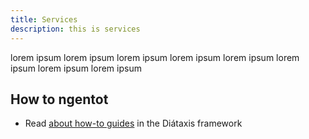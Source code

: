 ```yaml
---
title: Services
description: this is services
---
```


lorem ipsum lorem ipsum lorem ipsum lorem ipsum lorem ipsum lorem ipsum lorem ipsum lorem ipsum

## How to ngentot

- Read [about how-to guides](https://diataxis.fr/how-to-guides/) in the Diátaxis framework
